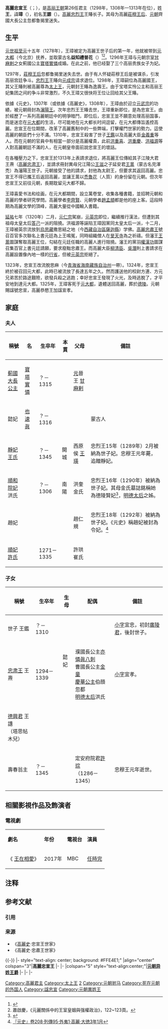 {{朝鮮半島君王
|名稱=高麗忠宣王
|高麗代數=26
|前任=[[高麗忠烈王|高麗忠烈王]]（第一次）<br />高麗忠烈王（第二次）
|繼任=高麗忠烈王（第一次）<br />[[高麗忠肅王|高麗忠肅王]]（第二次）
|畫像=
|說明=
|在位=<br />1298年（第一次）<br />1308年—1313年（第二次）
|年號=
|姓名=王璋
|封號=高麗王、瀋陽王、瀋王、太尉王
|字=仲昂
|號=
|蒙古名=益知禮普花
|別名=王謜
|出生年=1275年
|立世子=
|逝世年=1325年
|諡號=忠宣憲孝大王
|陵墓=[[高麗德陵|德陵]]
|父親=[[高麗忠烈王|高麗忠烈王]]
|母親=[[莊穆王后|莊穆王后]]忽都魯揭里迷失
|嫡母=
|皇后=
|王后=
|王妃=薊國大長公主[[寶塔實憐|寶塔實憐]]
|妃=懿妃[[也速眞|也速眞]]<br />靜妃王氏<br />順和院妃洪氏<br />趙妃<br />順妃許氏
|嬪=
|宮主=
|翁主=
|貴人=
|昭儀=
|昭容=
|昭媛=
|淑儀=
|淑容=
|淑媛=
|尚宮=
|尚寢=
|內人=
|宮人=
|位號不明=
|兄弟=
|姊妹=
|嫡兄弟=
|嫡姊妹=
|庶兄弟=
|庶姊妹=
|同胞兄弟=
|同胞姊妹=
|異母兄弟=[[江陽公|江陽公]]王滋
|異母姊妹=
|嫡子=
|庶子=廣陵君[[王鑑_(高麗)|王鑑]]<br />[[高麗忠肅王|高麗忠肅王]]<br />[[德興君_(高麗)|德興君]]塔思帖木兒 
|嫡女=
|庶女=
|注釋=
}}
'''高麗忠宣王'''（{{kor|k=고려 충선왕|rm=Goryeo Chungseon-wang|hanja=高麗 忠宣王}}；{{bd|1275年||1325年||catIdx=W王}}），是[[高丽王朝|高丽王朝]]第26任君主（1298年，1308年—1313年在位），姓'''王'''，諱'''璋'''（{{kor|k=왕장|rm=Wang Jang|hanja=王璋}}），初名'''王謜'''（{{kor|k=왕원|rm=Wang Won|hanja=王謜}}）。[[高麗忠烈王|高麗忠烈王]]王賰长子。其母为高麗[[莊穆王后|莊穆王后]]、[[元朝|元朝]]齊國大長公主忽都鲁揭里迷失。

== 生平 ==
[[元世祖|元世祖]][[至元_(忽必烈)|至元]]十五年（1278年），王璋被定为高麗王世子后的第一年，他就被带到[[元大都|元大都]]（今北京）抚养，並取蒙古名'''益知禮普花'''（{{mong|m=ᠢᠵᠢᠷᠪᠦᠺᠠ|Ppp=Iǰirbuqa}}）<ref>{{cite book | url = https://books.google.co.jp/books?id=EB4qAwAAQBAJ&printsec=frontcover#v=onepage&q&f=false | title = 事大與保國 ── 元明之際的中韓關係 | author = 范永聰 | publisher = 香港教育圖書公司 | year = 2009 | isbn = 9789882003019 | page = 58 | access-date = 2021-05-19 | archive-date = 2021-05-19 | archive-url = https://web.archive.org/web/20210519150300/https://books.google.co.jp/books?id=EB4qAwAAQBAJ&printsec=frontcover#v=onepage&q&f=false | dead-url = no }}</ref><ref>蕭啟慶，《元麗關係中的王室皇姻與强權政治》，122~123頁。</ref>{{NoteTag|「益知禮」（{{mong|m=ᠢᠵᠢᠷ|Ppp=iǰir}}）意思是「小小的」、「小不点的」；「不花」（{{mong|m=ᠪᠦᠺᠠ|Ppp=buqa}}）意思是「牛」。}}。1296年王璋与元朝宗室[[甘麻剌|甘麻剌]]之女薊國公主[[寶塔實憐|寶塔實憐]]成婚。在此之前，他已经娶了三个高丽贵族女子为妃。

1297年，[[莊穆王后|莊穆王后]]忽都鲁揭里迷失去世。由于有人怀疑莊穆王后是被谋杀，引发高丽宫廷争斗。[[忠烈王|忠烈王]]王賰向[[元成宗|元成宗]]请求退位。1298年，王璋嗣位為高麗國王，其父王賰則被高麗尊為[[太上王|太上王]]，元朝封王賰為逸壽王。由于宝塔实怜公主和高丽王妃集团之间的争斗非常激烈，不久王璋又很快将王位让回给其父王賰。

依據《元史》，1307年（或依據《高麗史》，1308年），王璋由於迎立[[元武宗|元武宗]]的功績，被元朝冊封為[[瀋陽王|瀋陽王]]。次年忠烈王王賰去世，王璋重新即位，是為忠宣王。由於經歷了一系列高麗朝廷中的明爭暗鬥，即位后，忠宣王並不願意处理高丽国事，而是迷恋在[[元大都|元大都]]的生活，尽可能地在元大都长时间逗留，在元大都傳旨遙控高麗。忠宣王在位期間，改革了高麗舊制中的一些弊端，打擊權門世家的勢力。這使高麗的朝臣們十分不滿。1310年，忠宣王殺害了世子[[王鑑_(高麗)|王鑑]]以及高麗大臣[[金義重|金義重]]等人。而在元朝的官員中有相當一部分是高麗權貴，此前[[洪重喜|洪重喜]]、[[洪重慶|洪重慶]]、[[洪福源|洪福源]]等人對高麗朝廷不滿的人，在元朝皇帝面前說忠宣王的壞話。

在各種壓力之下，忠宣王於1313年上表請求退位，將高麗王位傳給其子江陵大君王燾（[[高麗忠肃王|高麗忠肃王]]），並請求冊封異母兄江陽公[[王滋|王滋]]之子延安君[[王暠_(瀋王)|王暠]]（蒙古名完澤禿）為瀋陽王世子。元朝接受了他的請求，封他為太尉王，但要求其返回高麗。忠宣王不得已攜王后返回高麗，並讓王暠以[[禿魯花|禿魯花]]（人質）的身份留在元朝。但次年忠宣王又前往元朝，長期耽留元大都不歸。

王璋喜愛书法和绘画，在元大都期間，設立萬卷堂，收集各種書籍，並招聘元朝和高麗的學者研究學問。高麗學者[[李齊賢|李齊賢]]、元朝學者[[趙孟頫|趙孟頫]]都是他的座上客。這段時期為高麗文學的頂峰，高麗大量從中國輸入書籍。

[[延祐|延祐]]七年（1320年）二月，[[元仁宗|元仁宗]]駕崩，[[元英宗|元英宗]]即位，繼續推行漢法，但遭到其祖母太皇太后[[答己|答己]]一派的阻撓。洪福源等誣陷王璋因黨同太皇太后一派，十二月，王璋被英宗流放到[[烏思藏|烏思藏]]撒思結之地（今[[西藏自治區|西藏自治區]][[薩迦縣|薩迦縣]]）学佛。[[高麗忠肅王|高麗忠肅王]]號召百官多次聯名上書元廷為上王鳴冤，同時組織僧人在[[旻天寺|旻天寺]]為之祈禱。但瀋王[[王暠_(瀋王)|王暠]]圖謀奪取高麗王位，勾結在元廷任職的高麗人進行阻撓。瀋王的黨羽[[權漢功|權漢功]]圖謀召集百官上書元廷請願，要求廢黜忠肅王。而高麗大臣[[柳清臣|柳清臣]]、[[吳潛|吳潛]]則上書請求在高麗設置像內地一樣的[[行省|行省]]，但被[[元英宗|元英宗]]拒絕了。

1323年，忠宣王改流脫思麻（今[[青海省|青海省]][[海南藏族自治州|海南藏族自治州]]一帶）。1324年，忠宣王終於被召回元大都，此時已被流放了長達五年之久。然而護送他的校尉方連、方元兄弟苦於路途艱險，欲發兵殺之逃跑；幸好忠宣王發現了火光，及時逃脫了，才平安地到達元大都。1325年，王璋客死于[[元大都|元大都]]，遺體送回高麗，葬於[[高麗德陵|德陵]]。元朝賜諡號忠宣，高麗恭愍王加諡宣孝。

==家庭==
===夫人===
{| class="wikitable"
|-
! 稱號 !! 名 !! 生卒年 !! 本貫!!父母 !! 備註
|-
|  [[薊國大長公主|薊國大長公主]] ||  [[寶塔實憐|寶塔實憐]] ||？－1315 ||  ||  [[元朝|元]]晉王 [[甘麻剌|甘麻剌]] || 
|-
|  懿妃 || [[也速眞|也速眞]]  || ？－1316  ||  || ||  蒙古人
|-
| [[靜妃王氏|靜妃王氏]]  ||   || ？－1345 ||開城 ||  西原侯 [[王瑛|王瑛]] ||   忠烈王15年（1289年）2月被納為世子妃。忠穆王元年薨，追贈靜妃。
|-
|  [[順和院妃|順和院妃]]洪氏 ||   || ？－1306|| 南陽 ||  洪奎<br />金氏 || 忠烈王16年（1290年）被納為世子妃。其母金氏墓誌銘稱她為德陵賢妃<ref>{{Cite web |url=http://gsm.nricp.go.kr/_third/user/search/KBD007.jsp?ksmno=3458 |title=三韓國大夫人金氏墓誌銘幷序 |access-date=2016-10-21 |archive-date=2017-03-05 |archive-url=https://web.archive.org/web/20170305020349/http://gsm.nricp.go.kr/_third/user/search/KBD007.jsp?ksmno=3458 |dead-url=no }}</ref>，[[恭元王后|明德太后]]之姊。 
|-
|  趙妃 ||   ||   || || 趙仁規 ||   忠烈王18年（1292年）被納為世子妃。《元史》稱趙妃被封為令妃。<ref>[http://db.history.go.kr/id/cnkb_060_1020_1400 『元史』卷208·列傳95·外夷1·高麗·大徳3年1月]</ref> 
|-
|  [[順妃許氏|順妃許氏]] ||   ||  1271－1335 ||  ||許珙<br />崔氏 ||   
|}

=== 子女 ===
{| class="wikitable"
|-
! 稱號 !! 生卒年 !!  生母!! 配偶 !! 備註
|-
|  世子 王鑑 || ？－1310  || rowspan="2" |懿妃  ||   ||  [[乳名|小字]]宜忠，初封[[廣陵君|廣陵君]]，後封世子。
|-
|  [[忠肃王|忠肃王]] 王燾|| 1294－1339  ||    濮國長公主[[亦憐眞八刺|亦憐眞八刺]]<br />曹國長公主[[金童_(曹國長公主)|金童]]<br />[[慶華公主|慶華公主]]伯顔忽都<br />[[明德太后|明德太后]]洪氏 || [[乳名|小字]]宜孝。 
|-
| [[德興君_(高麗)|德興君]] 王譓<br />（塔思帖木兒） ||   ||   ||   ||  
|-
|壽春翁主|| ？－1345|| || 定安府院君[[許琮|許琮]]<br />（1286－1345）||忠穆王元年逝世。
|}

== 相關影視作品及飾演者 ==
=== 電視劇 ===
{|class="wikitable" width="65%"
|- style="background:cornflowerblue; color:white" align=center
|'''劇名'''||'''年份'''||'''電視台'''||'''演員'''
|-
|《 [[王在相愛|王在相愛]]》||2017年||MBC||[[任時完|任時完]] 
|}

== 注释 ==
{{NoteFoot}}

== 参考文献 ==
=== 引用 ===
{{Reflist}}

=== 来源 ===
* 《[[高麗史|高麗史]]·忠宣王世家》
* 《高麗史·忠肅王世家》

{{-}}
{{start box}}
|- style="text-align: center; background: #FFE4E1;"
|align="center" colspan="3"|'''高麗忠宣王'''
{{s-before|[[高麗忠烈王|高麗忠烈王]]}}
{{s-title|rows=2|[[高丽王朝|高丽]][[朝鮮半島君主列表#高麗|國王]]|1298年<br />1308年－1313年}}
{{s-after|高麗忠烈王}}
|-
{{s-before|高麗忠烈王}}
{{s-after|[[高麗忠肅王|高麗忠肅王]]}}
{{s-reg|cn}}
|-
|colspan="5" style="text-align:center;"|'''[[元朝|元朝]][[异姓王|异姓王爵]]'''
|-
|-
{{s-new}}
{{s-title|[[瀋王|瀋陽王]]|1307年或1308年－1310年}}
{{s-none|頭銜改為瀋王}}
|-
{{s-none|改頭銜自瀋陽王}}
{{s-title|[[瀋王|瀋王]]|1310年－1316年}}
{{s-after|[[王暠_(瀋王)|王暠]]<br />（完澤禿）}}
{{end box}}

{{高丽王朝君主}}

[[Category:高麗君主|Category:高麗君主]]
[[Category:太上王|Category:太上王]]
[[Category:高麗忠烈王王子|2]]
[[Category:元朝驸马|Category:元朝驸马]]
[[Category:死在元朝的外国人|Category:死在元朝的外国人]]
[[Category:諡忠宣|Category:諡忠宣]]
[[Category:元朝異姓王|Category:元朝異姓王]]